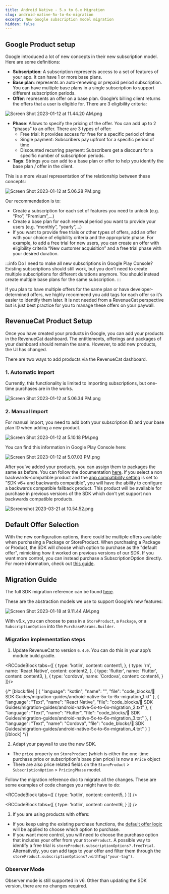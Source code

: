 ```yaml
---
title: Android Native - 5.x to 6.x Migration
slug: android-native-5x-to-6x-migration
excerpt: New Google subscription model migration
hidden: false
---
```

## Google Product setup

Google introduced a lot of new concepts in their new subscription model. Here are some definitions:

- **Subscription**: A subscription represents access to a set of features of your app. It can have 1 or more base plans.
- **Base plan**: represents an auto-renewing or prepaid period subscription. You can have multiple base plans in a single subscription to support different subscription periods.
- **Offer**: represents an offer on a base plan. Google’s billing client returns the offers that a user is eligible for. There are 3 eligibility criteria: 

![Screen Shot 2023-01-12 at 11.44.20 AM.png](/images/3aede2a-Screen_Shot_2023-01-12_at_11.44.20_AM_c3b0011010a68f46e17301664e3f8fec.png)

- **Phase**: Allows to specify the pricing of the offer. You can add up to 2 “phases” to an offer. There are 3 types of offer:
  - Free trial: It provides access for free for a specific period of time
  - Single payment: Subscribers pay upfront for a specific period of time
  - Discounted recurring payment: Subscribers get a discount for a specific number of subscription periods.
- **Tags**: Strings you can add to a base plan or offer to help you identify the base plan / offer in the client.

This is a more visual representation of the relationship between these concepts:

![](/images/8fa740d-Screen_Shot_2023-01-12_at_5.06.28_PM_743f6cff865ce69d877747bc57933311.png "Screen Shot 2023-01-12 at 5.06.28 PM.png")

Our recommendation is to:

- Create a subscription for each set of features you need to unlock (e.g. “Pro”, “Premium”,…)
- Create a base plan for each renewal period you want to provide your users (e.g. “monthly”, “yearly”,...)
- If you want to provide free trials or other types of offers, add an offer with your choice of eligibility criteria and the appropriate phase. For example, to add a free trial for new users, you can create an offer with eligibility criteria “New customer acquisition” and a free trial phase with your desired duration.

:::info Do I need to make all new subscriptions in Google Play Console?
Existing subscriptions should still work, but you don’t need to create multiple subscriptions for different durations anymore. You should instead create multiple base plans for the same subscription.
:::

If you plan to have multiple offers for the same plan or have developer-determined offers, we highly recommend you add tags for each offer so it’s easier to identify them later. It is not needed from a RevenueCat perspective but is just best practice for you to manage these offers on your paywall. 

## RevenueCat Product Setup

Once you have created your products in Google, you can add your products in the RevenueCat dashboard. The entitlements, offerings and packages of your dashboard should remain the same. However, to add new products, the UI has changed. 

There are two ways to add products via the RevenueCat dashboard. 

### 1. Automatic Import

Currently, this functionality is limited to importing subscriptions, but one-time purchases are in the works. 

![Screen Shot 2023-01-12 at 5.06.34 PM.png](/images/fe78bbb-Screen_Shot_2023-01-12_at_5.06.34_PM_046f3fc460ae78f5d3229a68c4a36bfa.png)

### 2. Manual Import

For manual import, you need to add both your subscription ID and your base plan ID when adding a new product. 

![Screen Shot 2023-01-12 at 5.10.18 PM.png](/images/c8b5476-Screen_Shot_2023-01-12_at_5.10.18_PM_c7be2f058954e8d6b7c8ffb08c06e3a2.png)

You can find this information in Google Play Console here:

![Screen Shot 2023-01-12 at 5.07.03 PM.png](/images/9d0e770-Screen_Shot_2023-01-12_at_5.07.03_PM_d52cbbd9d3b76889518cd37ed04a21f4.png)

After you’ve added your products, you can assign them to packages the same as before. You can follow the documentation [here](/getting-started/entitlements).  If you select a non backwards-compatible product and the [app compatibility setting](/getting-started/entitlements/google-subscriptions-and-backwards-compatibility) is set to "SDK v6+ and backwards compatible", you will have the ability to configure a backwards compatible fallback product. This product will be available for purchase in previous versions of the SDK which don't yet support non backwards compatible products.

![](/images/a37b7a9-Screenshot_2023-03-21_at_10.54.52_9c15e2dd6eef6f1aa0a349f95e75c4ed.png "Screenshot 2023-03-21 at 10.54.52.png")

## Default Offer Selection

With the new configuration options, there could be multiple offers available when purchasing a Package or StoreProduct. When purchasing a Package or Product, the SDK will choose which option to purchase as the "default offer", mimicking how it worked on previous versions of our SDK.  If you want more control, you can instead purchase a SubscriptionOption directly. For more information, check out [this guide](/subscription-guidance/subscription-offers#google-play).

## Migration Guide

The full SDK migration reference can be found [here](https://github.com/RevenueCat/purchases-android/blob/main/migrations/v6-MIGRATION.md).

These are the abstraction models we use to support Google’s new features:

![](/images/ede6b16-Screen_Shot_2023-01-18_at_9.11.44_AM_fe3957ca78143f78c6a7ed0a1f9fcee1.png "Screen Shot 2023-01-18 at 9.11.44 AM.png")

With v6.x, you can choose to pass in a `StoreProduct`, a `Package`, or a `SubscriptionOption` into the `PurchaseParams.Builder`. 

### Migration implementation steps

1. Update RevenueCat to version `6.4.0`. You can do this in your app’s module build.gradle.



<RCCodeBlock tabs={[
    {
        type: 'kotlin',
        content: content1,
    },
    {
        type: 'rn',
        name: 'React Native',
        content: content2,
    },
    {
        type: 'flutter',
        name: 'Flutter',
        content: content3,
    },
    {
        type: 'cordova',
        name: 'Cordova',
        content: content4,
    }
]}/>

{/* [block:file]
[
  {
    "language": "kotlin",
    "name": "",
    "file": "code_blocks/📘 SDK Guides/migration-guides/android-native-5x-to-6x-migration_1.kt"
  },
  {
    "language": "Text",
    "name": "React Native",
    "file": "code_blocks/📘 SDK Guides/migration-guides/android-native-5x-to-6x-migration_2.txt"
  },
  {
    "language": "Text",
    "name": "Flutter",
    "file": "code_blocks/📘 SDK Guides/migration-guides/android-native-5x-to-6x-migration_3.txt"
  },
  {
    "language": "Text",
    "name": "Cordova",
    "file": "code_blocks/📘 SDK Guides/migration-guides/android-native-5x-to-6x-migration_4.txt"
  }
]
[/block] */}

2. Adapt your paywall to use the new SDK. 

- The `price` property on `StoreProduct` (which is either the one-time purchase price or subscription's base plan price) is now a `Price` object
- There are also price related fields on the `StoreProduct` > `SubscriptionOption` > `PricingPhase` model. 

Follow the migration reference doc to migrate all the changes. These are some examples of code changes you might have to do:


<RCCodeBlock tabs={[
    {
        type: 'kotlin',
        content: content5,
    }
]} />

<RCCodeBlock tabs={[
    {
        type: 'kotlin',
        content: content6,
    }
]} />

3. If you are using products with offers:

- If you keep using the existing purchase functions, the [default offer logic](#default-offer-selection) will be applied to choose which option to purchase. 
- If you want more control, you will need to choose the purchase option that includes your offer from your `StoreProduct`. A possible way to identify a free trial is `storeProduct.subscriptionOptions?.freeTrial`. Alternatively, you can add tags to your offer and filter them through the `storeProduct.subscriptionOptions?.withTag("your-tag")`.

### Observer Mode

Observer mode is still supported in v6. Other than updating the SDK version, there are no changes required.
